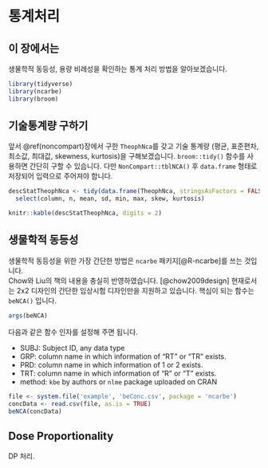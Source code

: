 # 통계처리 {#statistics}

## 이 장에서는 {#stat-intro}

생물학적 동등성, 용량 비례성을 확인하는 통계 처리 방법을 알아보겠습니다.

```r
library(tidyverse)
library(ncarbe)
library(broom)
```


## 기술통계량 구하기

앞서 \@ref(noncompart)장에서 구한 `TheophNca`를 갖고 기술 통계량 (평균, 표준편차, 최소값, 최대값, skewness, kurtosis)을 구해보겠습니다. `broom::tidy()` 함수를 사용하면 간단히 구할 수 있습니다. 다만 `NonCompart::tblNCA()` 후 `data.frame` 형태로 저장되어 입력으로 주어져야 합니다.

```r
descStatTheophNca <- tidy(data.frame(TheophNca, stringsAsFactors = FALSE)) %>% 
  select(column, n, mean, sd, min, max, skew, kurtosis)

knitr::kable(descStatTheophNca, digits = 2)
```

## 생물학적 동등성 {#bioequivalence}

생물학적 동등성을 위한 가장 간단한 방법은 `ncarbe` 패키지[@R-ncarbe]를 쓰는 것입니다.  
Chow와 Liu의 책의 내용을 충실히 반영하였습니다. [@chow2009design]
현재로서는 2x2 디자인의 간단한 임상시험 디자인만을 지원하고 있습니다.
핵심이 되는 함수는 `beNCA()` 입니다. 

```r
args(beNCA)
```

다음과 같은 함수 인자를 설정해 주면 됩니다.

- SUBJ: Subject ID, any data type
- GRP: column name in which information of "RT" or "TR" exists.
- PRD: column name in which information of 1 or 2 exists.
- TRT: column name in which information of "R" or "T" exists.
- method: `kbe` by authors or `nlme` package uploaded on CRAN

```r
file <- system.file('example', 'beConc.csv', package = 'ncarbe')
concData <- read.csv(file, as.is = TRUE)
beNCA(concData)
```

## Dose Proportionality {#dp}

DP 처리.
